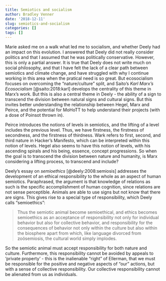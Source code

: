 ```yaml
---
title: Semiotics and socialism
author: Bradley Venner
date: '2018-12-11'
slug: semiotics-and-socialism
categories: []
tags: []
---
```


Marie asked me on a walk what led me to socialism, and whether Deely had an impact on this evolution.  I answered that Deely did not really consider politics and that I assumed that he was politically conservative.  However, this is only a partial answer.  It is true that Deely does not write much on social philosophy, and that I have felt the lack of a clear path between semiotics and climate change, and have struggled with why I continue working in this area when the pratical need is so great.  But ecosocialism focuses on overcoming the "nature/culture" split, and Saito's *Karl Marx's Ecosocialism* [@saito:2018:karl] develops the centrality of this theme in Marx's work.  But this is also a central theme in Deely - the ability of a sign to transcend the division between natural signs and cultural signs.  But this invites better understanding the relationship between Hegel, Marx and Peirce, and the potential for MoHoTT to help understand their projects (with a dose of Poinsot thrown in).

Peirce introduces the notions of levels in semiotics, and the lifting of a level includes the previous level.  Thus, we have firstness, the firstness of secondness, and the firstness of thirdness.  Wark refers to first, second, and third nature in Hacker's Manifesto, which can be interpreted within this notion of levels.  Hegel also seems to have this notion of levels, with his ascending spirals and his being, essence, concept progressions.  So when the goal is to transcend the division between nature and humanity, is Marx considering a lifting process, to transcend and include?

Deely's essay on *semioethics* [@deely:2008:semiosis] addresses the development of an ethical responsibility to the whole as an aspect of human semiotics.  Paraphrased, the argument is that knowledge of relations as such is the specific accomplishment of human cognition, since relations are not sense perceptible.  Animals are able to use signs but not know that there are signs.  This gives rise to a special type of responsibility, which Deely calls "semioethics":  

> Thus the semiotic animal become semioethical, and ethics becomes semioethics as an acceptance of responsibility not only for individual behavior but also for collective behavior, and responsibility for the consequences of behavior not only within the culture but also within the biosphere apart from which, like language divorced from zoösemiosis, the cultural world simply implodes.

So the semiotic animal must accept responsibility for both nature and culture.  Furthermore, this responsibility cannot be avoided by appeals to 'private property' - this is the inalienable "right" of Ellerman, that we must be responsible for the positive and negative aspects of "our" actions, but with a sense of collective responsibility.  Our collective responsibility cannot be alienated from us as individuals.  